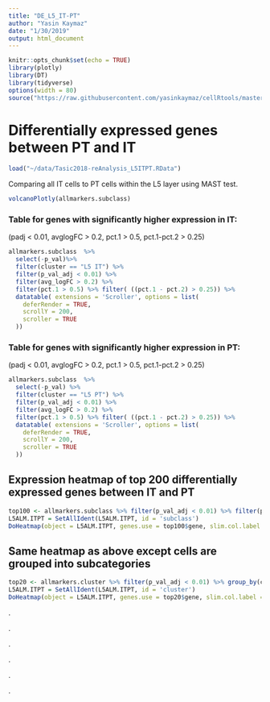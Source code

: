 ```yaml
---
title: "DE_L5_IT-PT"
author: "Yasin Kaymaz"
date: "1/30/2019"
output: html_document
---
```


```r
knitr::opts_chunk$set(echo = TRUE)
library(plotly)
library(DT)
library(tidyverse)
options(width = 80)
source("https://raw.githubusercontent.com/yasinkaymaz/cellRtools/master/main/functions.R")
```

# Differentially expressed genes between PT and IT

```r
load("~/data/Tasic2018-reAnalysis_L5ITPT.RData")
```

Comparing all IT cells to PT cells within the L5 layer using MAST test.

```r
volcanoPlotly(allmarkers.subclass)
```

### Table for genes with significantly higher expression in **IT**:

(padj < 0.01, avglogFC > 0.2, pct.1 > 0.5, pct.1-pct.2 > 0.25)

```r
allmarkers.subclass  %>% 
  select(-p_val)%>% 
  filter(cluster == "L5 IT") %>% 
  filter(p_val_adj < 0.01) %>%
  filter(avg_logFC > 0.2) %>%
  filter(pct.1 > 0.5) %>% filter( ((pct.1 - pct.2) > 0.25)) %>%
  datatable( extensions = 'Scroller', options = list(
    deferRender = TRUE,
    scrollY = 200,
    scroller = TRUE
  ))
```


### Table for genes with significantly higher expression in **PT**:

(padj < 0.01, avglogFC > 0.2, pct.1 > 0.5, pct.1-pct.2 > 0.25)

```r
allmarkers.subclass  %>% 
  select(-p_val) %>% 
  filter(cluster == "L5 PT") %>% 
  filter(p_val_adj < 0.01) %>%
  filter(avg_logFC > 0.2) %>%
  filter(pct.1 > 0.5) %>% filter( ((pct.1 - pct.2) > 0.25)) %>%
  datatable( extensions = 'Scroller', options = list(
    deferRender = TRUE,
    scrollY = 200,
    scroller = TRUE
  ))
```

## Expression heatmap of top 200 differentially expressed genes between **IT and PT**

```r
top100 <- allmarkers.subclass %>% filter(p_val_adj < 0.01) %>% filter(pct.1 > 0.5) %>% filter( ((pct.1 - pct.2)/max(pct.1,pct.2) > 0.7)) %>% group_by(cluster) %>% top_n(100, avg_logFC)
L5ALM.ITPT = SetAllIdent(L5ALM.ITPT, id = 'subclass')
DoHeatmap(object = L5ALM.ITPT, genes.use = top100$gene, slim.col.label = TRUE, remove.key = TRUE,group.label.loc="top",group.label.rot=T)
```

## Same heatmap as above except cells are grouped into subcategories

```r
top20 <- allmarkers.cluster %>% filter(p_val_adj < 0.01) %>% group_by(cluster) %>% top_n(20, avg_logFC)
L5ALM.ITPT = SetAllIdent(L5ALM.ITPT, id = 'cluster')
DoHeatmap(object = L5ALM.ITPT, genes.use = top20$gene, slim.col.label = TRUE, remove.key = TRUE,group.label.loc="top",group.label.rot=T)
```




.

.

.

.

.

.
